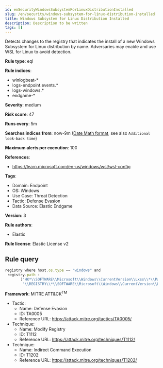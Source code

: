 ```yaml
---
id: enSecurityWindowsSubsystemForLinuxDistributionInstalled
slug: /en/security/windows-subsystem-for-linux-distribution-installed
title: Windows Subsystem for Linux Distribution Installed
description: Description to be written
tags: []
---
```


<div id="windows-subsystem-for-linux-distribution-installed"></div>

Detects changes to the registry that indicates the install of a new Windows Subsystem for Linux distribution by name. Adversaries may enable and use WSL for Linux to avoid detection.

**Rule type**: eql

**Rule indices**: 

* winlogbeat-*
* logs-endpoint.events.*
* logs-windows.*
* endgame-*

**Severity**: medium

**Risk score**: 47

**Runs every**: 5m

**Searches indices from**: now-9m ([Date Math format](((ref))/common-options.html#date-math), see also <DocLink id="enSecurityRulesUiCreate" section="set-the-rules-schedule">`Additional look-back time`</DocLink>)

**Maximum alerts per execution**: 100

**References**: 

* https://learn.microsoft.com/en-us/windows/wsl/wsl-config

**Tags**: 

* Domain: Endpoint
* OS: Windows
* Use Case: Threat Detection
* Tactic: Defense Evasion
* Data Source: Elastic Endgame

**Version**: 3

**Rule authors**: 

* Elastic

**Rule license**: Elastic License v2

## Rule query

```js
registry where host.os.type == "windows" and
 registry.path : 
       ("HK*\\SOFTWARE\\Microsoft\\Windows\\CurrentVersion\\Lxss\\*\\PackageFamilyName",
        "\\REGISTRY\\*\\SOFTWARE\\Microsoft\\Windows\\CurrentVersion\\Lxss\\*\\PackageFamilyName")

```

**Framework**: MITRE ATT&CK<sup>TM</sup>

* Tactic:
    * Name: Defense Evasion
    * ID: TA0005
    * Reference URL: https://attack.mitre.org/tactics/TA0005/
* Technique:
    * Name: Modify Registry
    * ID: T1112
    * Reference URL: https://attack.mitre.org/techniques/T1112/
* Technique:
    * Name: Indirect Command Execution
    * ID: T1202
    * Reference URL: https://attack.mitre.org/techniques/T1202/

